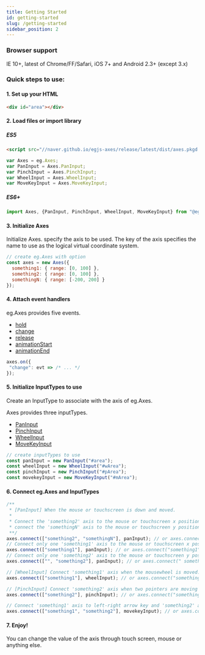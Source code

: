 ```yaml
---
title: Getting Started
id: getting-started
slug: /getting-started
sidebar_position: 2
---
```

### Browser support
IE 10+, latest of Chrome/FF/Safari, iOS 7+ and Android 2.3+ (except 3.x)

### Quick steps to use:


#### 1. Set up your HTML

``` html
<div id="area"></div>
```

#### 2. Load files or import library


##### ES5
``` html
<script src="//naver.github.io/egjs-axes/release/latest/dist/axes.pkgd.js"></script>
```
```js
var Axes = eg.Axes;
var PanInput = Axes.PanInput;
var PinchInput = Axes.PinchInput;
var WheelInput = Axes.WheelInput;
var MoveKeyInput = Axes.MoveKeyInput;
```

##### ES6+
```js
import Axes, {PanInput, PinchInput, WheelInput, MoveKeyInput} from "@egjs/axes";
```

#### 3. Initialize Axes

Initialize Axes. specify the axis to be used.
The key of the axis specifies the name to use as the logical virtual coordinate system.

```js
// create eg.Axes with option
const axes = new Axes({
  something1: { range: [0, 100] },
  something2: { range: [0, 100] },
  somethingN: { range: [-200, 200] }
});
```

#### 4. Attach event handlers
eg.Axes provides five events.

- [hold](/docs/api/Axes#event-hold)
- [change](/docs/api/Axes#event-change)
- [release](/docs/api/Axes#event-release)
- [animationStart](/docs/api/Axes#event-animationStart)
- [animationEnd](/docs/api/Axes#event-animationEnd)

```js
axes.on({
 "change": evt => /* ... */
});
```

#### 5. Initialize InputTypes to use
Create an InputType to associate with the axis of eg.Axes.

Axes provides three inputTypes.
- [PanInput](/docs/api/PanInput)
- [PinchInput](/docs/api/PinchInput)
- [WheelInput](/docs/api/WheelInput)
- [MoveKeyInput](/docs/api/MoveKeyInput)

```js
// create inputTypes to use
const panInput = new PanInput("#area");
const wheelInput = new WheelInput("#wArea");
const pinchInput = new PinchInput("#pArea");
const movekeyInput = new MoveKeyInput("#mArea");
```

#### 6. Connect eg.Axes and InputTypes

```js
/**
 * [PanInput] When the mouse or touchscreen is down and moved.
 *
 * Connect the 'something2' axis to the mouse or touchscreen x position and
 * connect the 'somethingN' axis to the mouse or touchscreen y position.
 **/
axes.connect(["something2", "somethingN"], panInput); // or axes.connect("something2 somethingN", panInput);
// Connect only one 'something1' axis to the mouse or touchscreen x position.
axes.connect(["something1"], panInput); // or axes.connect("something1", panInput);
// Connect only one 'something2' axis to the mouse or touchscreen y position.
axes.connect(["", "something2"], panInput); // or axes.connect(" something2", panInput);

// [WheelInput] Connect 'something1' axis when the mousewheel is moved.
axes.connect(["something1"], wheelInput); // or axes.connect("something1", wheelInput);

// [PinchInput] Connect 'something2' axis when two pointers are moving toward (zoom-in) or away from each other (zoom-out).
axes.connect(["something2"], pinchInput); // or axes.connect("something2", pinchInput);

// Connect 'something1' axis to left-right arrow key and 'something2' axis to top-bottom key
axes.connect(["something1", "something2"], movekeyInput); // or axes.connect("something1 something2", panInput);
```

#### 7. Enjoy!
You can change the value of the axis through touch screen, mouse or anything else.
